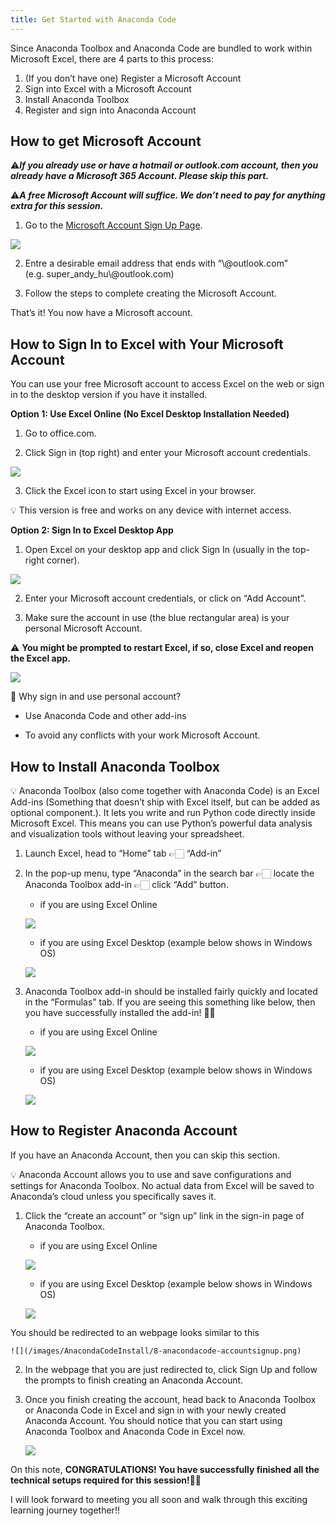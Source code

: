 ```yaml
---
title: Get Started with Anaconda Code
---
```


Since Anaconda Toolbox and Anaconda Code are bundled to work within Microsoft Excel, there are 4 parts to this process:

1. (If you don't have one) Register a Microsoft Account
2. Sign into Excel with a Microsoft Account
3. Install Anaconda Toolbox
4. Register and sign into Anaconda Account

## How to get Microsoft Account

⚠️***If you already use or have a hotmail or outlook.com account, then you already have a Microsoft 365 Account. Please skip this part.***

⚠️***A free Microsoft Account will suffice. We don't need to pay for anything extra for this session.***

1. Go to the [Microsoft Account Sign Up Page](https://signup.live.com/?lic=1).

![](/images/AnacondaCodeInstall/1-m365-signup.png)

2. Entre a desirable email address that ends with "\\@outlook.com" (e.g. super_andy_hu\\@outlook.com) 

3. Follow the steps to complete creating the Microsoft Account.

That’s it! You now have a Microsoft account.

## How to Sign In to Excel with Your Microsoft Account

You can use your free Microsoft account to access Excel on the web or sign in to the desktop version if you have it installed.

**Option 1: Use Excel Online (No Excel Desktop Installation Needed)**

1. Go to office.com.

2. Click Sign in (top right) and enter your Microsoft account credentials.

![](/images/AnacondaCodeInstall/2-m365-signin.png)

3. Click the Excel icon to start using Excel in your browser.

💡 This version is free and works on any device with internet access.

**Option 2: Sign In to Excel Desktop App**

1. Open Excel on your desktop app and click Sign In (usually in the top-right corner).

![](/images/AnacondaCodeInstall/3-exceldesktop-signin.png)

2. Enter your Microsoft account credentials, or click on "Add Account".

3. Make sure the account in use (the blue rectangular area) is your personal Microsoft Account.

⚠️ **You might be prompted to restart Excel, if so, close Excel and reopen the Excel app.**

![](/images/AnacondaCodeInstall/4-exceldesktop-signinrestart.png)

🧠 Why sign in and use personal account?

- Use Anaconda Code and other add-ins

- To avoid any conflicts with your work Microsoft Account.

## How to Install Anaconda Toolbox

💡 Anaconda Toolbox (also come together with Anaconda Code) is an Excel Add-ins (Something that doesn't ship with Excel itself, but can be added as optional component.). It lets you write and run Python code directly inside Microsoft Excel. This means you can use Python’s powerful data analysis and visualization tools without leaving your spreadsheet.

1. Launch Excel, head to "Home" tab 👉🏻 "Add-in" 

2. In the pop-up menu, type "Anaconda" in the search bar 👉🏻 locate the Anaconda Toolbox add-in 👉🏻 click "Add" button.

    - if you are using Excel Online 

    ![](/images/AnacondaCodeInstall/5-anacondacode-onlineinstall.png)

    - if you are using Excel Desktop (example below shows in Windows OS)

    ![](/images/AnacondaCodeInstall/5-anacondacode-desktopinstall.png)


3. Anaconda Toolbox add-in should be installed fairly quickly and located in the "Formulas" tab. If you are seeing this something like below, then you have successfully installed the add-in! 🎉🎉

    - if you are using Excel Online 

    ![](/images/AnacondaCodeInstall/6-anacondacode-onlineinstalled.png)

    - if you are using Excel Desktop (example below shows in Windows OS)

    ![](/images/AnacondaCodeInstall/6-anacondacode-desktopinstalled.png)


## How to Register Anaconda Account

If you have an Anaconda Account, then you can skip this section.

💡 Anaconda Account allows you to use and save configurations and settings for Anaconda Toolbox. No actual data from Excel will be saved to Anaconda's cloud unless you specifically saves it.

1. Click the "create an account" or "sign up" link in the sign-in page of Anaconda Toolbox. 

    - if you are using Excel Online 

    ![](/images/AnacondaCodeInstall/7-anacondacode-onlinesignup.png)
    
    - if you are using Excel Desktop (example below shows in Windows OS)

    ![](/images/AnacondaCodeInstall/7-anacondacode-desktopsignup.png)

  You should be redirected to an webpage looks similar to this

    ![](/images/AnacondaCodeInstall/8-anacondacode-accountsignup.png)

2. In the webpage that you are just redirected to, click Sign Up and follow the prompts to finish creating an Anaconda Account.

3. Once you finish creating the account, head back to Anaconda Toolbox or Anaconda Code in Excel and sign in with your newly created Anaconda Account. You should notice that you can start using Anaconda Toolbox and Anaconda Code in Excel now. 

    ![](/images/AnacondaCodeInstall/9-anacondacode-signincomplete.png)

On this note, **CONGRATULATIONS! You have successfully finished all the technical setups required for this session!**🎉🎉 

I will look forward to meeting you all soon and walk through this exciting learning journey together!!